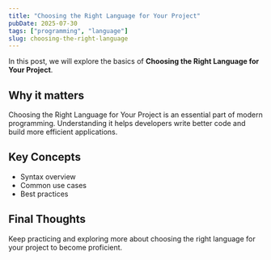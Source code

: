 ```yaml
---
title: "Choosing the Right Language for Your Project"
pubDate: 2025-07-30
tags: ["programming", "language"]
slug: choosing-the-right-language
---
```


In this post, we will explore the basics of **Choosing the Right Language for Your Project**.

## Why it matters

Choosing the Right Language for Your Project is an essential part of modern programming. Understanding it helps developers write better code and build more efficient applications.

## Key Concepts

- Syntax overview
- Common use cases
- Best practices

## Final Thoughts

Keep practicing and exploring more about choosing the right language for your project to become proficient.
